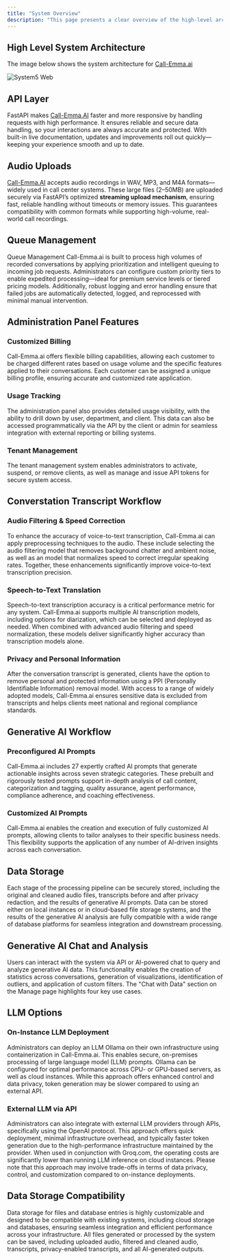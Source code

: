 ```yaml
---
title: "System Overview"
description: "This page presents a clear overview of the high-level architecture and core components that power Call-Emma.ai, offering insights into how the system is designed to deliver intelligent and scalable customer engagement."
---
```


## High Level System Architecture

The image below shows the system architecture for [Call-Emma.ai](http://Call-Emma.ai)

![System5 Web](/images/System5.webp)

## API Layer

FastAPI makes [Call-Emma.AI](http://Call-Emma.AI) faster and more responsive by handling requests with high performance. It ensures reliable and secure data handling, so your interactions are always accurate and protected. With built-in live documentation, updates and improvements roll out quickly—keeping your experience smooth and up to date.

## Audio Uploads

[Call-Emma.AI](http://Call-Emma.AI) accepts audio recordings in WAV, MP3, and M4A formats—widely used in call center systems. These large files (2–50MB) are uploaded securely via FastAPI’s optimized **streaming upload mechanism**, ensuring fast, reliable handling without timeouts or memory issues. This guarantees compatibility with common formats while supporting high-volume, real-world call recordings.

## Queue Management

Queue Management Call-Emma.ai is built to process high volumes of recorded conversations by applying prioritization and intelligent queuing to incoming job requests. Administrators can configure custom priority tiers to enable expedited processing—ideal for premium service levels or tiered pricing models. Additionally, robust logging and error handling ensure that failed jobs are automatically detected, logged, and reprocessed with minimal manual intervention.

## Administration Panel Features

### Customized Billing

Call-Emma.ai offers flexible billing capabilities, allowing each customer to be charged different rates based on usage volume and the specific features applied to their conversations. Each customer can be assigned a unique billing profile, ensuring accurate and customized rate application.

### Usage Tracking

The administration panel also provides detailed usage visibility, with the ability to drill down by user, department, and client. This data can also be accessed programmatically via the API by the client or admin for seamless integration with external reporting or billing systems.

### Tenant Management

The tenant management system enables administrators to activate, suspend, or remove clients, as well as manage and issue API tokens for secure system access. 

## Converstation Transcript Workflow

### Audio Filtering & Speed Correction

To enhance the accuracy of voice-to-text transcription, Call-Emma.ai can apply preprocessing techniques to the audio. These include selecting the audio filtering model that removes background chatter and ambient noise, as well as an model that normalizes speed to correct irregular speaking rates. Together, these enhancements significantly improve voice-to-text transcription precision.

### Speech-to-Text Translation

Speech-to-text transcription accuracy is a critical performance metric for any system. Call-Emma.ai supports multiple AI transcription models, including options for diarization, which can be selected and deployed as needed. When combined with advanced audio filtering and speed normalization, these models deliver significantly higher accuracy than transcription models alone.

### Privacy and Personal Information

After the conversation transcript is generated, clients have the option to remove personal and protected information using a PPI (Personally Identifiable Information) removal model. With access to a range of widely adopted models, Call-Emma.ai ensures sensitive data is excluded from transcripts and helps clients meet national and regional compliance standards. 

## Generative AI Workflow

### Preconfigured AI Prompts

Call-Emma.ai includes 27 expertly crafted AI prompts that generate actionable insights across seven strategic categories. These prebuilt and rigorously tested prompts support in-depth analysis of call content, categorization and tagging, quality assurance, agent performance, compliance adherence, and coaching effectiveness.

### Customized AI Prompts

Call-Emma.ai enables the creation and execution of fully customized AI prompts, allowing clients to tailor analyses to their specific business needs. This flexibility supports the application of any number of AI-driven insights across each conversation.

## Data Storage

Each stage of the processing pipeline can be securely stored, including the original and cleaned audio files, transcripts before and after privacy redaction, and the results of generative AI prompts. Data can be stored either on local instances or in cloud-based file storage systems, and the results of the generative AI analysis are fully compatible with a wide range of database platforms for seamless integration and downstream processing.

## Generative AI Chat and Analysis

Users can interact with the system via API or AI-powered chat to query and analyze generative AI data. This functionality enables the creation of statistics across conversations, generation of visualizations, identification of outliers, and application of custom filters. The "Chat with Data" section on the Manage page highlights four key use cases.

## LLM Options

### **On-Instance LLM Deployment**

Administrators can deploy an LLM Ollama on their own infrastructure using containerization in Call-Emma.ai. This enables secure, on-premises processing of large language model (LLM) prompts. Ollama can be configured for optimal performance across CPU- or GPU-based servers, as well as cloud instances. While this approach offers enhanced control and data privacy, token generation may be slower compared to using an external API.

### **External LLM via API**

Administrators can also integrate with external LLM providers through APIs, specifically using the OpenAI protocol. This approach offers quick deployment, minimal infrastructure overhead, and typically faster token generation due to the high-performance infrastructure maintained by the provider. When used in conjunction with Groq.com, the operating costs are significantly lower than running LLM inference on cloud instances. Please note that this approach may involve trade-offs in terms of data privacy, control, and customization compared to on-instance deployments.

## **Data Storage Compatibility**

Data storage for files and database entries is highly customizable and designed to be compatible with existing systems, including cloud storage and databases, ensuring seamless integration and efficient performance across your infrastructure. All files generated or processed by the system can be saved, including uploaded audio, filtered and cleaned audio, transcripts, privacy-enabled transcripts, and all AI-generated outputs.